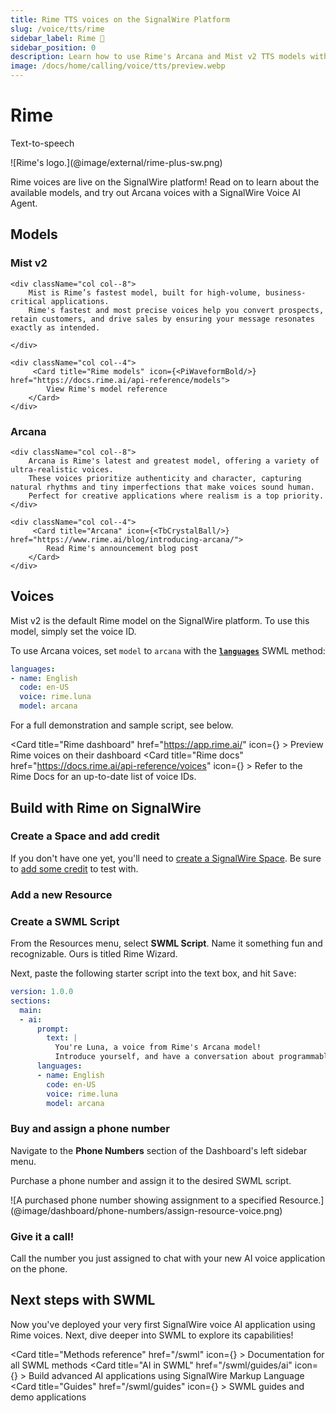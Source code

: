 ```yaml
---
title: Rime TTS voices on the SignalWire Platform
slug: /voice/tts/rime
sidebar_label: Rime 🔮
sidebar_position: 0
description: Learn how to use Rime's Arcana and Mist v2 TTS models with SignalWire AI Voice applications.
image: /docs/home/calling/voice/tts/preview.webp
---
```


# Rime

<Subtitle>Text-to-speech</Subtitle>


<Frame>
    ![Rime's logo.](@image/external/rime-plus-sw.png)
</Frame>

Rime voices are live on the SignalWire platform! 
Read on to learn about the available models, and 
try out Arcana voices with a SignalWire Voice AI Agent.

## Models

### Mist v2

<div className="row">
    
    <div className="col col--8">
        Mist is Rime’s fastest model, built for high-volume, business-critical applications.
        Rime's fastest and most precise voices help you convert prospects, retain customers, and drive sales by ensuring your message resonates exactly as intended.

    </div>
    
    <div className="col col--4">
         <Card title="Rime models" icon={<PiWaveformBold/>} href="https://docs.rime.ai/api-reference/models">
            View Rime's model reference
        </Card>
    </div>
    
</div>

### Arcana

<div className="row">
    
    <div className="col col--8">
        Arcana is Rime's latest and greatest model, offering a variety of ultra-realistic voices.
        These voices prioritize authenticity and character, capturing natural rhythms and tiny imperfections that make voices sound human.
        Perfect for creative applications where realism is a top priority.
    </div>
    
    <div className="col col--4">
         <Card title="Arcana" icon={<TbCrystalBall/>} href="https://www.rime.ai/blog/introducing-arcana/">
            Read Rime's announcement blog post
        </Card>
    </div>
    
</div>

## Voices

Mist v2 is the default Rime model on the SignalWire platform.
To use this model, simply set the voice ID.

To use Arcana voices, set `model` to `arcana` with the
[**`languages`**](/swml/methods/ai/languages#use-voice-strings)
SWML method:

```yaml
languages:
- name: English
  code: en-US
  voice: rime.luna
  model: arcana
```

For a full demonstration and sample script, see below.


<CardGroup>

   <Card
        title="Rime dashboard"
        href="https://app.rime.ai/"
        icon={<MdDashboard />}
    >
        Preview Rime voices on their dashboard
    </Card>
    <Card
        title="Rime docs"
        href="https://docs.rime.ai/api-reference/voices"
        icon={<FaBookOpen />}
    >
        Refer to the Rime Docs for an up-to-date list of voice IDs.
    </Card>

</CardGroup>

## Build with Rime on SignalWire

<Steps>

### Create a Space and add credit

If you don't have one yet, you'll need to 
[create a SignalWire Space](/platform/dashboard/getting-started/signing-up-for-a-space).
Be sure to [add some credit](/platform/dashboard/guides/trial-mode/) to test with.

### Add a new Resource

<AddResource/>

### Create a SWML Script

From the Resources menu, select **SWML Script**.
Name it something fun and recognizable.
Ours is titled Rime Wizard.

Next, paste the following starter script into the text box, and hit <kbd>Save</kbd>:

```yaml andJson
version: 1.0.0
sections:
  main:
  - ai:
      prompt:
        text: | 
          You're Luna, a voice from Rime's Arcana model! 
          Introduce yourself, and have a conversation about programmable unified communications on the SignalWire platform. 
      languages:
      - name: English
        code: en-US
        voice: rime.luna
        model: arcana
```

<!--
```
        params:
          rime_model: arcana
```

This simple YAML file is actually a complete application that SignalWire hosts and deploys the moment you hit save. 
The hard telecom and LLM integration happen behind the scenes, 
so all you have to worry about is calling the ai method, giving it a prompt, and assigning a TTS voice. 
In this case, we’re using Rime’s Celeste voice.

SWML is compact but mighty. 
This same SWML script can be expanded to do almost anything - 
call external APIs, 
use defined “tools” or functions, 
retrieve structured information from SignalWire’s 
[Datasphere](https://signalwire.com/blogs/developers/signalwire-datasphere-build-specialized-ai) RAG stack, 
switch voices and contexts, 
programmatically modify its own source with the 
[Prompt Object Model](/ai/pom/), 
and transfer to other [Resources](/platform/call-fabric/resources) on SignalWire’s Call Fabric platform.


-->

### Buy and assign a phone number

Navigate to the **Phone Numbers** section of the Dashboard's left sidebar menu.

Purchase a phone number and assign it to the desired SWML script.

<Frame caption="Assigning a phone number to the SWML Script">
    ![A purchased phone number showing assignment to a specified Resource.](@image/dashboard/phone-numbers/assign-resource-voice.png)
</Frame>

### Give it a call!

Call the number you just assigned to chat with your new AI voice application on the phone.

</Steps>

## Next steps with SWML

Now you've deployed your very first SignalWire voice AI application using Rime voices. 
Next, dive deeper into SWML to explore its capabilities!

<CardGroup>

   <Card
        title="Methods reference"
        href="/swml"
        icon={<MdOutlineCode />}
    >
        Documentation for all SWML methods
    </Card>
    <Card
        title="AI in SWML"
        href="/swml/guides/ai"
        icon={<FaMagic />}
    >
        Build advanced AI applications using SignalWire Markup Language
    </Card>
    <Card
        title="Guides"
        href="/swml/guides"
        icon={<FaBookOpen />}
    >
    SWML guides and demo applications
    </Card>

</CardGroup>
